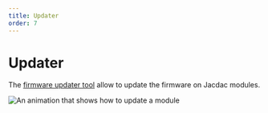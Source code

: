 ```yaml
---
title: Updater
order: 7
---
```


# Updater

The [firmware updater tool](/tools/updater) allow to update the firmware on Jacdac modules.

![An animation that shows how to update a module](./updater/flashfirmware.gif)
